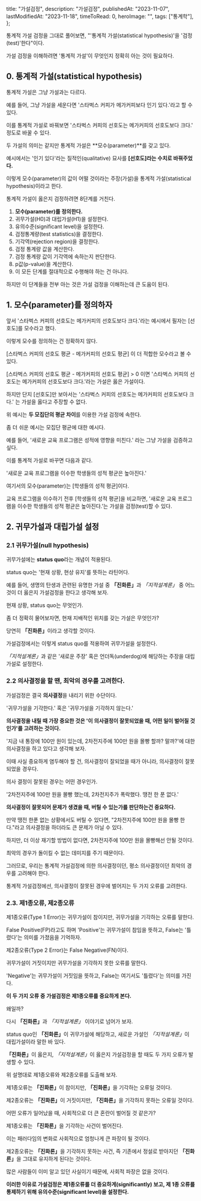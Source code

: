   title: "가설검정",
  description: "가설검정",
  publishedAt: "2023-11-07",
  lastModifiedAt: "2023-11-18",
  timeToRead: 0,
  heroImage: "",
  tags: ["통계학"],
};

통계적 가설 검정을 그대로 풀어보면, "'통계적 가설(statistical hypothesis)'을 '검정(test)'한다"이다.

가설 검정을 이해하려면 '통계적 가설'이 무엇인지 정확히 아는 것이 필요하다.

## 0. 통계적 가설(statistical hypothesis)

통계적 가설은 그냥 가설과는 다르다.

예를 들어, 그냥 가설을 세운다면 '스타벅스 커피가 메가커피보다 인기 있다.'라고 할 수 있다.

이를 통계적 가설로 바꿔보면 '스타벅스 커피의 선호도는 메가커피의 선호도보다 크다.' 정도로 바꿀 수 있다.

두 가설의 의미는 같지만 통계적 가설은 **모수(parameter)**를 갖고 있다.

예시에서는 '인기 있다'라는 질적인(qualitative) 묘사를 **[선호도]라는 수치로 바꿔주었다.**

이렇게 모수(parameter)의 값이 어떨 것이라는 주장(가설)을 통계적 가설(statistical hypothesis)이라고 한다.

통계적 가설이 옳은지 검정하려면 8단계를 거친다.

1. **모수(parameter)를 정의한다.**
2. 귀무가설(H0)과 대립가설(H1)을 설정한다.
3. 유의수준(significant level)을 설정한다.
4. 검정통계량(test statistics)을 결정한다.
5. 기각역(rejection region)을 결정한다.
6. 검정 통계량 값을 계산한다.
7. 검정 통계량 값이 기각역에 속하는지 판단한다.
8. p값(p-value)을 계산한다.
9. 이 모든 단계를 절대적으로 수행해야 하는 건 아니다.

하지만 이 단계들을 전부 아는 것은 가설 검정을 이해하는데 큰 도움이 된다.

## 1. 모수(parameter)를 정의하자

앞서 '스타벅스 커피의 선호도는 메가커피의 선호도보다 크다.'라는 예시에서 필자는 [선호도]를 모수라고 했다.

이렇게 모수를 정의하는 건 정확하지 않다.

[스타벅스 커피의 선호도 평균 - 메가커피의 선호도 평균] 이 더 적합한 모수라고 볼 수 있다.

[스타벅스 커피의 선호도 평균 - 메가커피의 선호도 평균] > 0 이면 '스타벅스 커피의 선호도는 메가커피의 선호도보다 크다.'라는 가설은 옳은 가설이다.

하지만 단지 [선호도]만 보아서는 '스타벅스 커피의 선호도는 메가커피의 선호도보다 크다.' 는 가설을 옳다고 주장할 수 없다.

위 예시는 **두 모집단의 평균 차이**를 이용한 가설 검정에 속한다.

좀 더 쉬운 예시는 모집단 평균에 대한 예시다.

예를 들어, '새로운 교육 프로그램은 성적에 영향을 미친다.' 라는 그냥 가설을 검증하고 싶다.

이를 통계적 가설로 바꾸면 다음과 같다.

'새로운 교육 프로그램을 이수한 학생들의 성적 평균은 높아진다.'

여기서의 모수(parameter)는 [학생들의 성적 평균]이다.

교육 프로그램을 이수하기 전후 [학생들의 성적 평균]을 비교하면, '새로운 교육 프로그램을 이수한 학생들의 성적 평균은 높아진다.'는 가설을 검정(test)할 수 있다.

## 2. 귀무가설과 대립가설 설정

### 2.1 귀무가설(null hypothesis)

귀무가설에는 **status quo**라는 개념이 적용된다.

status quo는 '현재 상황, 현상 유지'를 뜻하는 라틴어다.

예를 들어, 생명의 탄생과 관련된 유명한 가설 중 <strong>「진화론」</strong>과 <em>「지적설계론」</em> 중 어느 것이 더 옳은지 가설검정을 한다고 생각해 보자.

현재 상황, status quo는 무엇인가.

좀 더 정확히 물어보자면, 현재 지배적인 위치를 갖는 가설은 무엇인가?

당연히 <strong>「진화론」</strong>이라고 생각할 것이다.

가설검정에서는 이렇게 status quo를 적용하여 귀무가설을 설정한다.

<em>「지적설계론」</em>과 같은 '새로운 주장' 혹은 언더독(underdog)에 해당하는
주장을 대립가설로 설정한다.

### 2.2 의사결정을 할 땐, 최악의 경우를 고려한다.

가설검정은 결국 **의사결정**을 내리기 위한 수단이다.

'귀무가설을 기각한다.' 혹은 '귀무가설을 기각하지 않는다.'

**의사결정을 내릴 때 가장 중요한 것은 '이 의사결정이 잘못되었을 때, 어떤 일이 벌어질 것인가'를 고려하는 것이다.**

'지금 내 통장에 100만 원이 있는데, 2차전지주에 100만 원을 몰빵 할까? 말까?'에 대한 의사결정을 하고 있다고 생각해 보자.

이때 사실 중요하게 염두해야 할 건, 의사결정이 잘되었을 때가 아니라, 의사결정이 잘못되었을 경우다.

의사 결정이 잘못된 경우는 어떤 경우인가.

'2차전지주에 100만 원을 몰빵 했는데, 2차전지주가 폭락했다. 땡전 한 푼 없다.'

**의사결정이 잘못되어 문제가 생겼을 때, 버틸 수 있는가를 판단하는건 중요하다.**

만약 땡전 한푼 없는 상황에서도 버틸 수 있다면, "2차전지주에 100만 원을 몰빵 한다."라고 의사결정을 하더라도 큰 문제가 아닐 수 있다.

하지만, 더 이상 재기할 방법이 없다면, 2차전지주에 100만 원을 몰빵해선 안될 것이다.

최악의 경우가 돌이킬 수 없는 데미지를 주기 때문이다.

그러므로, 우리는 통계적 가설검정에 의한 의사결정이던, 평소 의사결정이던 최악의 경우를 고려해야 한다.

통계적 가설검정에선, 의사결정이 잘못된 경우에 벌어지는 두 가지 오류를 고려한다.

### 2.3. 제1종오류, 제2종오류

제1종오류(Type 1 Error)는 귀무가설이 참이지만, 귀무가설을 기각하는 오류를 말한다.

False Positive(FP)라고도 하며 'Positive'는 귀무가설이 참임을 뜻하고, False는 '틀렸다'는 의미를 가졌음을 기억하자.

제2종오류(Type 2 Error)는 False Negative(FN)이다.

귀무가설이 거짓이지만 귀무가설을 기각하지 못한 오류를 말한다.

'Negative'는 귀무가설이 거짓임을 뜻하고, False는 여기서도 '틀렸다'는 의미를 가진다.

**이 두 가지 오류 중 가설검정은 제1종오류를 중요하게 본다.**

왜일까?

다시 <strong>「진화론」</strong>과 <em>「지적설계론」</em> 이야기로 넘어가 보자.

status quo인 <strong>「진화론」</strong>이 귀무가설에 해당하고, 새로운 가설인 <em>「지적설계론」</em>이 대립가설이라 말한 바 있다.

<strong>「진화론」</strong>이 옳은지, <em>「지적설계론」</em>이 옳은지 가설검정을
할 때도 두 가지 오류가 발생할 수 있다.

위 설명대로 제1종오류와 제2종오류를 도출해 보자.

제1종오류는 <strong>「진화론」</strong>이 참이지만, <strong>「진화론」</strong>을 기각하는 오류일 것이다.

제2종오류는 <strong>「진화론」</strong>이 거짓이지만, <strong>「진화론」</strong>을 기각하지 못하는 오류일 것이다.

어떤 오류가 일어났을 때, 사회적으로 더 큰 혼란이 벌어질 것 같은가?

제1종오류는 <strong>「진화론」</strong>을 기각하는 사건이 벌어진다.

이는 패러다임의 변화로 사회적으로 엄청나게 큰 파장이 될 것이다.

제2종오류는 <strong>「진화론」</strong>을 기각하지 못하는 사건, 즉 기존에서 정설로 받아지던 <strong>「진화론」</strong>을 그대로 유지하게 된다는 것이다.

많은 사람들이 이미 알고 있던 사실이기 때문에, 사회적 파장은 없을 것이다.

**이러한 이유로 가설검정은 제1종오류를 더 중요하게(significantly) 보고, 제 1종 오류를 통제하기 위해 유의수준(significant level)을 설정한다.**

